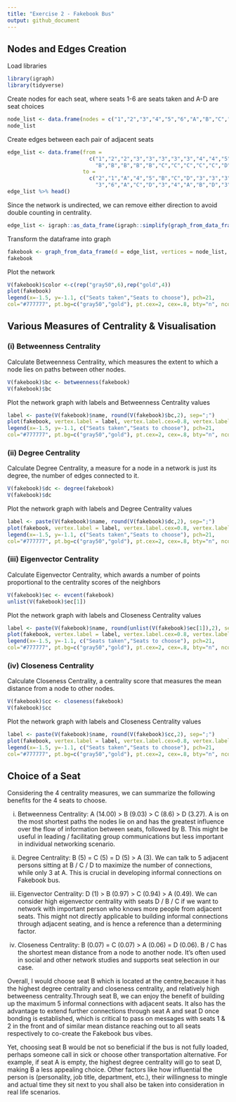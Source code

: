 ```yaml
---
title: "Exercise 2 - Fakebook Bus"
output: github_document
---
```

## Nodes and Edges Creation
Load libraries
```r
library(igraph)
library(tidyverse)
```

Create nodes for each seat, where seats 1-6 are seats taken and A-D are seat choices
```r
node_list <- data.frame(nodes = c("1","2","3","4","5","6","A","B","C","D"))
node_list
```

Create edges between each pair of adjacent seats
```r
edge_list <- data.frame(from = 
                          c("1","2","2","3","3","3","3","3","4","4","5","5","5","6","6","6","A","A","A",
                            "B","B","B","B","B","C","C","C","C","C","D","D","D","D","D"), 
                        to =
                          c("2","1","A","4","5","B","C","D","3","3","3","6","D","5","B","D","2","B","C",
                            "3","6","A","C","D","3","4","A","B","D","3","5","6","B","C"))
edge_list %>% head()
```
Since the network is undirected, we can remove either direction to avoid double counting in centrality. 
```r
edge_list <- igraph::as_data_frame(igraph::simplify(graph_from_data_frame(edge_list, directed=FALSE)))
```

Transform the dataframe into graph 
```r
fakebook <- graph_from_data_frame(d = edge_list, vertices = node_list, directed = FALSE)
fakebook
```

Plot the network
```r
V(fakebook)$color <-c(rep("gray50",6),rep("gold",4))
plot(fakebook)
legend(x=-1.5, y=-1.1, c("Seats taken","Seats to choose"), pch=21,
col="#777777", pt.bg=c("gray50","gold"), pt.cex=2, cex=.8, bty="n", ncol=1)
```

## Various Measures of Centrality & Visualisation
### (i) Betweenness Centrality
Calculate Betweenness Centrality, which measures the extent to which a node lies on paths between other nodes.
```r
V(fakebook)$bc <- betweenness(fakebook)
V(fakebook)$bc
```

Plot the network graph with labels and Betweenness Centrality values
```r
label <- paste(V(fakebook)$name, round(V(fakebook)$bc,2), sep=";")
plot(fakebook, vertex.label = label, vertex.label.cex=0.8, vertex.label.dist=2.5)
legend(x=-1.5, y=-1.1, c("Seats taken","Seats to choose"), pch=21,
col="#777777", pt.bg=c("gray50","gold"), pt.cex=2, cex=.8, bty="n", ncol=1)
```


### (ii) Degree Centrality
Calculate Degree Centrality, a measure for a node in a network is just its degree, the number of edges connected to it. 
```r
V(fakebook)$dc <- degree(fakebook)
V(fakebook)$dc
```

Plot the network graph with labels and Degree Centrality values
```r
label <- paste(V(fakebook)$name, round(V(fakebook)$dc,2), sep=";")
plot(fakebook, vertex.label = label, vertex.label.cex=0.8, vertex.label.dist=2.5)
legend(x=-1.5, y=-1.1, c("Seats taken","Seats to choose"), pch=21,
col="#777777", pt.bg=c("gray50","gold"), pt.cex=2, cex=.8, bty="n", ncol=1)
```
### (iii) Eigenvector Centrality
Calculate Eigenvector Centrality, which awards a number of points proportional to the centrality scores of the neighbors
```r
V(fakebook)$ec <- evcent(fakebook)
unlist(V(fakebook)$ec[1])
```

Plot the network graph with labels and Closeness Centrality values
```r
label <- paste(V(fakebook)$name, round(unlist(V(fakebook)$ec[1]),2), sep=";")
plot(fakebook, vertex.label = label, vertex.label.cex=0.8, vertex.label.dist=2.5)
legend(x=-1.5, y=-1.1, c("Seats taken","Seats to choose"), pch=21,
col="#777777", pt.bg=c("gray50","gold"), pt.cex=2, cex=.8, bty="n", ncol=1)
```

### (iv) Closeness Centrality
Calculate Closeness Centrality, a centrality score that measures the mean distance from a node to other nodes. 
```r
V(fakebook)$cc <- closeness(fakebook)
V(fakebook)$cc
```

Plot the network graph with labels and Closeness Centrality values
```r
label <- paste(V(fakebook)$name, round(V(fakebook)$cc,2), sep=";")
plot(fakebook, vertex.label = label, vertex.label.cex=0.8, vertex.label.dist=2.5)
legend(x=-1.5, y=-1.1, c("Seats taken","Seats to choose"), pch=21,
col="#777777", pt.bg=c("gray50","gold"), pt.cex=2, cex=.8, bty="n", ncol=1)
```

## Choice of a Seat
Considering the 4 centrality measures, we can summarize the following benefits for the 4 seats to choose. 

i.  Betweenness Centrality: A (14.00) > B (9.03) > C (8.6) > D (3.27). A is on the most shortest paths the nodes lie on and has the greatest influence over the flow of information between seats, followed by B. This might be useful in leading / facilitating group communications but less important in individual networking scenario. 

ii. Degree Centrality: B (5) = C (5) = D (5) > A (3). We can talk to 5 adjacent persons sitting at B / C / D to maximize the number of connections, while only 3 at A. This is crucial in developing informal connections on Fakebook bus.  
    
iii. Eigenvector Centrality: D (1) > B (0.97) > C (0.94) > A (0.49). We can consider high eigenvector centrality with seats D / B / C if we want to network with important person who knows more people from adjacent seats. This might not directly applicable to building informal connections through adjacent seating, and is hence a reference than a determining factor. 

iv. Closeness Centrality: B (0.07) = C (0.07) > A (0.06) = D (0.06). B / C has the shortest mean distance from a node to another node. It's often used in social and other network studies and supports seat selection in our case. 

Overall, I would choose seat B which is located at the centre,because it has the highest degree centrality and closeness centrality, and relatively high betweeness centrality.Through seat B, we can enjoy the benefit of building up the maximum 5 informal connections with adjacent seats. It also has the advantage to extend further connections through seat A and seat D once bonding is established, which is critical to pass on messages with seats 1 & 2 in the front and of similar mean distance reaching out to all seats respectively to co-create the Fakebook bus vibes. 

Yet, choosing seat B would be not so beneficial if the bus is not fully loaded, perhaps someone call in sick or choose other transportation alternative. For example, if seat A is empty, the highest degree centrality will go to seat D, making B a less appealing choice. Other factors like how influential the person is (personality, job title, department, etc.), their willingness to mingle and actual time they sit next to you shall also be taken into consideration in real life scenarios. 

